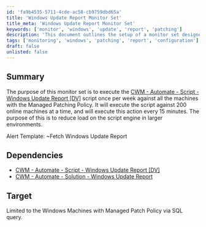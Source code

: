 ```yaml
---
id: 'fa9b4535-5711-4cde-ac58-cb9759dbd65a'
title: 'Windows Update Report Monitor Set'
title_meta: 'Windows Update Report Monitor Set'
keywords: ['monitor', 'windows', 'update', 'report', 'patching']
description: 'This document outlines the setup of a monitor set designed to execute the Windows Update Report script weekly across machines with the Managed Patching Policy, optimizing performance by limiting the execution to 200 machines at a time every 15 minutes.'
tags: ['monitoring', 'windows', 'patching', 'report', 'configuration']
draft: false
unlisted: false
---
```

## Summary

The purpose of this monitor set is to execute the [CWM - Automate - Script - Windows Update Report [DV]](https://proval.itglue.com/DOC-5078775-10861682) script once per week against all the machines with the Managed Patching Policy. It will execute the script against 200 online machines at a time, and will execute this action every 15 minutes. The purpose of this is to reduce load on the script engine in larger environments.

Alert Template: ~Fetch Windows Update Report

## Dependencies

- [CWM - Automate - Script - Windows Update Report [DV]](https://proval.itglue.com/DOC-5078775-10861682)
- [CWM - Automate - Solution - Windows Update Report](https://proval.itglue.com/DOC-5078775-10861707)

## Target

Limited to the Windows Machines with Managed Patch Policy via SQL query.












